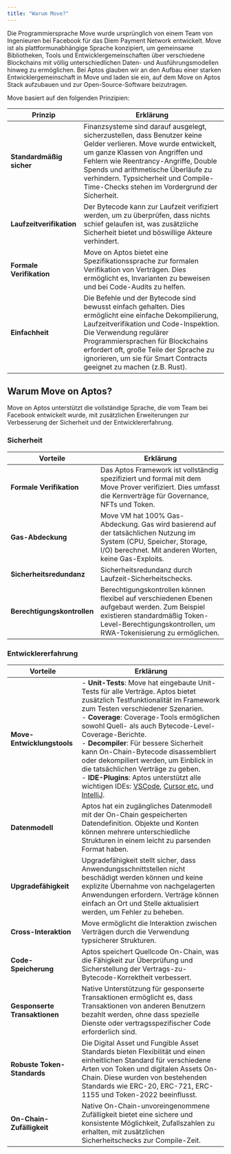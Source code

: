 ```yaml
---
title: "Warum Move?"
---
```


Die Programmiersprache Move wurde ursprünglich von einem Team von Ingenieuren bei Facebook für das Diem Payment Network entwickelt. Move ist als plattformunabhängige Sprache konzipiert, um gemeinsame Bibliotheken, Tools und Entwicklergemeinschaften über verschiedene Blockchains mit völlig unterschiedlichen Daten- und Ausführungsmodellen hinweg zu ermöglichen.
Bei Aptos glauben wir an den Aufbau einer starken Entwicklergemeinschaft in Move und laden sie ein, auf dem Move on Aptos Stack aufzubauen und zur Open-Source-Software beizutragen.

Move basiert auf den folgenden Prinzipien:

| **Prinzip**            | **Erklärung**                                                                                                                                                                                                                                                                               |
| ------------------------ | --------------------------------------------------------------------------------------------------------------------------------------------------------------------------------------------------------------------------------------------------------------------------------------------- |
| **Standardmäßig sicher**    | Finanzsysteme sind darauf ausgelegt, sicherzustellen, dass Benutzer keine Gelder verlieren. Move wurde entwickelt, um ganze Klassen von Angriffen und Fehlern wie Reentrancy-Angriffe, Double Spends und arithmetische Überläufe zu verhindern. Typsicherheit und Compile-Time-Checks stehen im Vordergrund der Sicherheit.              |
| **Laufzeitverifikation** | Der Bytecode kann zur Laufzeit verifiziert werden, um zu überprüfen, dass nichts schief gelaufen ist, was zusätzliche Sicherheit bietet und böswillige Akteure verhindert.                                                                                                                                                                                                                                        |
| **Formale Verifikation**  | Move on Aptos bietet eine Spezifikationssprache zur formalen Verifikation von Verträgen. Dies ermöglicht es, Invarianten zu beweisen und bei Code-Audits zu helfen.                                                                                                                                                                                                               |
| **Einfachheit**           | Die Befehle und der Bytecode sind bewusst einfach gehalten. Dies ermöglicht eine einfache Dekompilierung, Laufzeitverifikation und Code-Inspektion. Die Verwendung regulärer Programmiersprachen für Blockchains erfordert oft, große Teile der Sprache zu ignorieren, um sie für Smart Contracts geeignet zu machen (z.B. Rust). |

## Warum Move on Aptos?

Move on Aptos unterstützt die vollständige Sprache, die vom Team bei Facebook entwickelt wurde, mit zusätzlichen Erweiterungen zur Verbesserung der Sicherheit und der Entwicklererfahrung.

### Sicherheit

| **Vorteile**          | **Erklärung**                                                                                                                                         |
| ----------------------- | ------------------------------------------------------------------------------------------------------------------------------------------------------- |
| **Formale Verifikation** | Das Aptos Framework ist vollständig spezifiziert und formal mit dem Move Prover verifiziert. Dies umfasst die Kernverträge für Governance, NFTs und Token. |
| **Gas-Abdeckung**        | Move VM hat 100% Gas-Abdeckung. Gas wird basierend auf der tatsächlichen Nutzung im System (CPU, Speicher, Storage, I/O) berechnet. Mit anderen Worten, keine Gas-Exploits.       |
| **Sicherheitsredundanz** | Sicherheitsredundanz durch Laufzeit-Sicherheitschecks.                                                                                                  |
| **Berechtigungskontrollen** | Berechtigungskontrollen können flexibel auf verschiedenen Ebenen aufgebaut werden. Zum Beispiel existieren standardmäßig Token-Level-Berechtigungskontrollen, um RWA-Tokenisierung zu ermöglichen.  |

### Entwicklererfahrung

| **Vorteile**             | **Erklärung**                                                                                                                                                                                                                                                                                                                                                                                                                                                                                                                                                                                                                                                             |
| -------------------------- | --------------------------------------------------------------------------------------------------------------------------------------------------------------------------------------------------------------------------------------------------------------------------------------------------------------------------------------------------------------------------------------------------------------------------------------------------------------------------------------------------------------------------------------------------------------------------------------------------------------------------------------------------------------------------- |
| **Move-Entwicklungstools** | - **Unit-Tests**: Move hat eingebaute Unit-Tests für alle Verträge. Aptos bietet zusätzlich Testfunktionalität im Framework zum Testen verschiedener Szenarien. <br /> - **Coverage**: Coverage-Tools ermöglichen sowohl Quell- als auch Bytecode-Level-Coverage-Berichte. <br /> - **Decompiler**: Für bessere Sicherheit kann On-Chain-Bytecode disassembliert oder dekompiliert werden, um Einblick in die tatsächlichen Verträge zu geben. <br /> - **IDE-Plugins**: Aptos unterstützt alle wichtigen IDEs: [VSCode](https://marketplace.visualstudio.com/items?itemName=AptosLabs.move-on-aptos), [Cursor etc.](https://open-vsx.org/extension/aptoslabs/move-on-aptos) und [IntelliJ](https://plugins.jetbrains.com/plugin/14721-move-on-aptos). |
| **Datenmodell**             | Aptos hat ein zugängliches Datenmodell mit der On-Chain gespeicherten Datendefinition. Objekte und Konten können mehrere unterschiedliche Strukturen in einem leicht zu parsenden Format haben.                                                                                                                                                                                                                                                                                                                                                                                                                                                                         |
| **Upgradefähigkeit**          | Upgradefähigkeit stellt sicher, dass Anwendungsschnittstellen nicht beschädigt werden können und keine explizite Übernahme von nachgelagerten Anwendungen erfordern. Verträge können einfach an Ort und Stelle aktualisiert werden, um Fehler zu beheben.                                                                                                                                                                                                                                                                                                                                                                                                          |
| **Cross-Interaktion**      | Move ermöglicht die Interaktion zwischen Verträgen durch die Verwendung typsicherer Strukturen.                                                                                                                                                                                                                                                                                                                                                                                                                                                                                                                                                                                   |
| **Code-Speicherung**           | Aptos speichert Quellcode On-Chain, was die Fähigkeit zur Überprüfung und Sicherstellung der Vertrags-zu-Bytecode-Korrektheit verbessert.                                                                                                                                                                                                                                                                                                                                                                                                                                                                                                                                               |
| **Gesponserte Transaktionen** | Native Unterstützung für gesponserte Transaktionen ermöglicht es, dass Transaktionen von anderen Benutzern bezahlt werden, ohne dass spezielle Dienste oder vertragsspezifischer Code erforderlich sind.                                                                                                                                                                                                                                                                                                                                                                                                                                                                     |
| **Robuste Token-Standards** | Die Digital Asset und Fungible Asset Standards bieten Flexibilität und einen einheitlichen Standard für verschiedene Arten von Token und digitalen Assets On-Chain. Diese wurden von bestehenden Standards wie ERC-20, ERC-721, ERC-1155 und Token-2022 beeinflusst.                                                                                                                                                                                                                                                                                                                                                                                                            |
| **On-Chain-Zufälligkeit**    | Native On-Chain-unvoreingenommene Zufälligkeit bietet eine sichere und konsistente Möglichkeit, Zufallszahlen zu erhalten, mit zusätzlichen Sicherheitschecks zur Compile-Zeit.                                                                                                                                                                                                                                                                                                                                                                                                                                                                                               |
